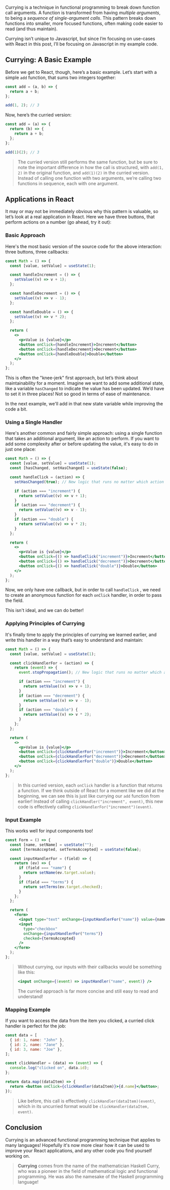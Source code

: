 

Currying is a technique in functional programming to break down function call arguments.
A function is transformed from having <em>multiple arguments</em>,
to being a <em>sequence of single-argument calls</em>. This pattern breaks down functions
into smaller, more focused functions, often making code easier to read (and thus
maintain).

Currying isn’t unique to Javascript, but since I’m focusing on use-cases
with React in this post, I’ll be focusing on Javascript in my example code.

## Currying: A Basic Example

Before we get to React, though, here’s a basic example. Let’s start with
a simple `add` function, that sums two integers together:

```jsx
const add = (a, b) => {
  return a + b;
};

add(1, 2); // 3
```

Now, here’s the curried version:

```jsx
const add = (a) => {
  return (b) => {
    return a + b;
  };
};

add(1)(2); // 3
```

> The curried version still performs the same function, but be sure to note the
> important difference in how the call is structured, with `add(1, 2)` in the original
> function, and `add(1)(2)` in the curried version. Instead of calling one function with
> two arguments, we’re calling two functions in sequence, each with one argument.

## Applications in React

It may or may not be immediately obvious why this pattern is valuable, so let’s
look at a real application in React. Here we have three buttons, that perform
actions on a number (go ahead, try it out):

<CurryingExample />

### Basic Approach

Here's the most basic version of the source code for the above interaction: three buttons, three callbacks:

```jsx
const Math = () => {
  const [value, setValue] = useState(1);

  const handleIncrement = () => {
    setValue((v) => v + 1);
  };

  const handleDecrement = () => {
    setValue((v) => v - 1);
  };

  const handleDouble = () => {
    setValue((v) => v * 2);
  };

  return (
    <>
      <p>Value is {value}</p>
      <button onClick={handleIncrement}>Increment</button>
      <button onClick={handleDecrement}>Decrement</button>
      <button onClick={handleDouble}>Double</button>
    </>
  );
};
```

This is often the "knee-jerk" first approach, but let’s think about
maintainability for a moment. Imagine we want to add some additional state, like a variable
`hasChanged` to indicate the value has been updated. We’d have to set it in three places!
Not so good in terms of ease of maintenance.

In the next example, we'll add in that new state
variable while improving the code a bit.

### Using a Single Handler

Here's another common and fairly simple approach: using a single function that takes an additional
argument, like an action to perform. If you want to add some complexity after or before
updating the value, it's easy to do in just one place:

```jsx
const Math = () => {
  const [value, setValue] = useState(1);
  const [hasChanged, setHasChanged] = useState(false);

  const handleClick = (action) => {
    setHasChanged(true); // New logic that runs no matter which action is taken

    if (action === "increment") {
      return setValue((v) => v + 1);
    }
    if (action === "decrement") {
      return setValue((v) => v - 1);
    }
    if (action === "double") {
      return setValue((v) => v * 2);
    }
  };

  return (
    <>
      <p>Value is {value}</p>
      <button onClick={() => handleClick("increment")}>Increment</button>
      <button onClick={() => handleClick("decrement")}>Decrement</button>
      <button onClick={() => handleClick("double")}>Double</button>
    </>
  );
};
```

Now, we only have one callback, but in order to call `handleClick` , we need to
create an anonymous function for each `onClick` handler, in order to pass the field.

This isn't ideal, and we can do better!

### Applying Principles of Currying

It's finally time to apply the principles of currying we learned earlier, and write this handler
in a way that’s easy to understand and maintain:

```jsx
const Math = () => {
  const [value, setValue] = useState(1);

  const clickHandlerFor = (action) => {
    return (event) => {
      event.stopPropagation(); // New logic that runs no matter which action is taken

      if (action === "increment") {
        return setValue((v) => v + 1);
      }
      if (action === "decrement") {
        return setValue((v) => v - 1);
      }
      if (action === "double") {
        return setValue((v) => v * 2);
      }
    };
  };

  return (
    <>
      <p>Value is {value}</p>
      <button onClick={clickHandlerFor("increment")}>Increment</button>
      <button onClick={clickHandlerFor("decrement")}>Decrement</button>
      <button onClick={clickHandlerFor("double")}>Double</button>
    </>
  );
};
```

> In this curried version, each `onClick` handler is a function that returns a function. If we think outside of React for a
> moment like we did at the beginning, we can see this is just like currying our `add` function from earlier! Instead of
> calling `clickHandler("increment", event)`, this new code is effectively calling `clickHandlerFor("increment")(event)`.

### Input Example

This works well for input components too!

```jsx
const Form = () => {
  const [name, setName] = useState("");
  const [termsAccepted, setTermsAccepted] = useState(false);

  const inputHandlerFor = (field) => {
    return (ev) => {
      if (field === "name") {
        return setName(ev.target.value);
      }
      if (field === "terms") {
        return setTerms(ev.target.checked);
      }
    };
  };

  return (
    <form>
      <input type="text" onChange={inputHandlerFor("name")} value={name} />
      <input
        type="checkbox"
        onChange={inputHandlerFor("terms")}
        checked={termsAccepted}
      />
    </form>
  );
};
```

> Without currying, our inputs with their callbacks would be something like this:
>
> ```jsx
> <input onChange={(event) => inputHandler("name", event)} />
> ```
>
> The curried approach is far more concise and still easy to read and understand!

### Mapping Example

If you want to access the data from the item you clicked, a curried
click handler is perfect for the job:

```jsx
const data = [
  { id: 1, name: "John" },
  { id: 2, name: "Jane" },
  { id: 3, name: "Joe" },
];

const clickHandler = (data) => (event) => {
  console.log("clicked on", data.id);
};

return data.map((dataItem) => {
  return <button onClick={clickHandler(dataItem)}>{d.name}</button>;
});
```

> Like before, this call is effectively `clickHandler(dataItem)(event)`,
> which in its uncurried format would be `clickHandler(dataItem, event)`.

## Conclusion

Currying is an advanced functional programming technique that applies to many languages!
Hopefully it's now more clear how it can be used to improve your React applications, and
any other code you find yourself working on.

> <FontAwesomeIcon icon={faGraduationCap} /> **Currying** comes from the name of
> the mathematician Haskell Curry, who was a pioneer in the field of mathematical
> logic and functional programming. He was also the namesake of the Haskell programming
> language!

